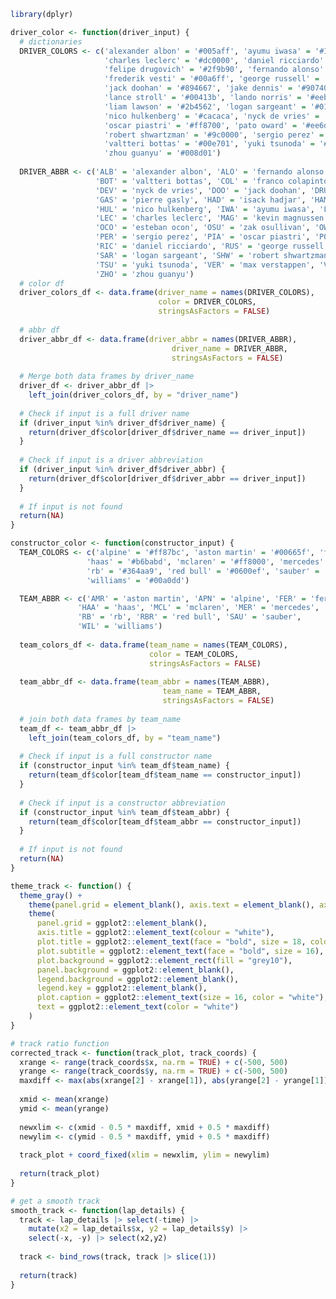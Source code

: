 ```r
library(dplyr)
```

```r
driver_color <- function(driver_input) {
  # dictionaries
  DRIVER_COLORS <- c('alexander albon' = '#005aff', 'ayumu iwasa' = '#1e6176', 'carlos sainz' = '#ff8181',
                     'charles leclerc' = '#dc0000', 'daniel ricciardo' = '#2b4562', 'esteban ocon' = '#ff117c',
                     'felipe drugovich' = '#2f9b90', 'fernando alonso' = '#006f62', 'franco colapinto' = '#639aff',
                     'frederik vesti' = '#00a6ff', 'george russell' = '#24ffff', 'isack hadjar' = '#1e6176',
                     'jack doohan' = '#894667', 'jake dennis' = '#907400', 'kevin magnussen' = '#ffffff',
                     'lance stroll' = '#00413b', 'lando norris' = '#eeb370', 'lewis hamilton' = '#00d2be',
                     'liam lawson' = '#2b4562', 'logan sargeant' = '#012564', 'max verstappen' = '#fcd700',
                     'nico hulkenberg' = '#cacaca', 'nyck de vries' = '#1e3d61', 'oliver bearman' = '#c40000',
                     'oscar piastri' = '#ff8700', 'pato oward' = '#ee6d3a', 'pierre gasly' = '#fe86bc',
                     'robert shwartzman' = '#9c0000', 'sergio perez' = '#ffec7b', 'theo pourchaire' = '#004601',
                     'valtteri bottas' = '#00e701', 'yuki tsunoda' = '#356cac', 'zak osullivan' = '#1b3d97',
                     'zhou guanyu' = '#008d01')
  
  DRIVER_ABBR <- c('ALB' = 'alexander albon', 'ALO' = 'fernando alonso', 'BEA' = 'oliver bearman',
                   'BOT' = 'valtteri bottas', 'COL' = 'franco colapinto', 'DEN' = 'jake dennis',
                   'DEV' = 'nyck de vries', 'DOO' = 'jack doohan', 'DRU' = 'felipe drugovich',
                   'GAS' = 'pierre gasly', 'HAD' = 'isack hadjar', 'HAM' = 'lewis hamilton',
                   'HUL' = 'nico hulkenberg', 'IWA' = 'ayumu iwasa', 'LAW' = 'liam lawson',
                   'LEC' = 'charles leclerc', 'MAG' = 'kevin magnussen', 'NOR' = 'lando norris',
                   'OCO' = 'esteban ocon', 'OSU' = 'zak osullivan', 'OWA' = 'pato oward',
                   'PER' = 'sergio perez', 'PIA' = 'oscar piastri', 'POU' = 'theo pourchaire',
                   'RIC' = 'daniel ricciardo', 'RUS' = 'george russell', 'SAI' = 'carlos sainz',
                   'SAR' = 'logan sargeant', 'SHW' = 'robert shwartzman', 'STR' = 'lance stroll',
                   'TSU' = 'yuki tsunoda', 'VER' = 'max verstappen', 'VES' = 'frederik vesti',
                   'ZHO' = 'zhou guanyu')
  # color df
  driver_colors_df <- data.frame(driver_name = names(DRIVER_COLORS),
                                 color = DRIVER_COLORS,
                                 stringsAsFactors = FALSE)
  
  # abbr df
  driver_abbr_df <- data.frame(driver_abbr = names(DRIVER_ABBR),
                                    driver_name = DRIVER_ABBR,
                                    stringsAsFactors = FALSE)
  
  # Merge both data frames by driver_name
  driver_df <- driver_abbr_df |>
    left_join(driver_colors_df, by = "driver_name")
  
  # Check if input is a full driver name
  if (driver_input %in% driver_df$driver_name) {
    return(driver_df$color[driver_df$driver_name == driver_input])
  }
  
  # Check if input is a driver abbreviation
  if (driver_input %in% driver_df$driver_abbr) {
    return(driver_df$color[driver_df$driver_abbr == driver_input])
  }
  
  # If input is not found
  return(NA)
}
```

```r
constructor_color <- function(constructor_input) {
  TEAM_COLORS <- c('alpine' = '#ff87bc', 'aston martin' = '#00665f', 'ferrari' = '#e8002d',
                 'haas' = '#b6babd', 'mclaren' = '#ff8000', 'mercedes' = '#27f4d2',
                 'rb' = '#364aa9', 'red bull' = '#0600ef', 'sauber' = '#00e700',
                 'williams' = '#00a0dd')

  TEAM_ABBR <- c('AMR' = 'aston martin', 'APN' = 'alpine', 'FER' = 'ferrari',
               'HAA' = 'haas', 'MCL' = 'mclaren', 'MER' = 'mercedes', 
               'RB' = 'rb', 'RBR' = 'red bull', 'SAU' = 'sauber', 
               'WIL' = 'williams')
  
  team_colors_df <- data.frame(team_name = names(TEAM_COLORS),
                               color = TEAM_COLORS,
                               stringsAsFactors = FALSE)
  
  team_abbr_df <- data.frame(team_abbr = names(TEAM_ABBR),
                                  team_name = TEAM_ABBR,
                                  stringsAsFactors = FALSE)
  
  # join both data frames by team_name
  team_df <- team_abbr_df |>
    left_join(team_colors_df, by = "team_name")
  
  # Check if input is a full constructor name
  if (constructor_input %in% team_df$team_name) {
    return(team_df$color[team_df$team_name == constructor_input])
  }
  
  # Check if input is a constructor abbreviation
  if (constructor_input %in% team_df$team_abbr) {
    return(team_df$color[team_df$team_abbr == constructor_input])
  }
  
  # If input is not found
  return(NA)
}
```

```r
theme_track <- function() {
  theme_gray() +
    theme(panel.grid = element_blank(), axis.text = element_blank(), axis.title = element_blank()) +
    theme(
      panel.grid = ggplot2::element_blank(),
      axis.title = ggplot2::element_text(colour = "white"),
      plot.title = ggplot2::element_text(face = "bold", size = 18, color = "#aa1a0a"),
      plot.subtitle = ggplot2::element_text(face = "bold", size = 16),
      plot.background = ggplot2::element_rect(fill = "grey10"),
      panel.background = ggplot2::element_blank(),
      legend.background = ggplot2::element_blank(),
      legend.key = ggplot2::element_blank(),
      plot.caption = ggplot2::element_text(size = 16, color = "white"),
      text = ggplot2::element_text(color = "white")
    )
}
```

```r
# track ratio function
corrected_track <- function(track_plot, track_coords) {
  xrange <- range(track_coords$x, na.rm = TRUE) + c(-500, 500)
  yrange <- range(track_coords$y, na.rm = TRUE) + c(-500, 500)
  maxdiff <- max(abs(xrange[2] - xrange[1]), abs(yrange[2] - yrange[1]), na.rm = TRUE)
    
  xmid <- mean(xrange)
  ymid <- mean(yrange)
    
  newxlim <- c(xmid - 0.5 * maxdiff, xmid + 0.5 * maxdiff)
  newylim <- c(ymid - 0.5 * maxdiff, ymid + 0.5 * maxdiff)
  
  track_plot + coord_fixed(xlim = newxlim, ylim = newylim)
  
  return(track_plot)
}
```

```r
# get a smooth track
smooth_track <- function(lap_details) {
  track <- lap_details |> select(-time) |> 
    mutate(x2 = lap_details$x, y2 = lap_details$y) |>
    select(-x, -y) |> select(x2,y2)
  
  track <- bind_rows(track, track |> slice(1))
  
  return(track)
}
```




